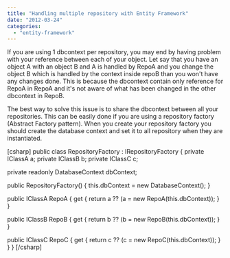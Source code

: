 ```yaml
---
title: "Handling multiple repository with Entity Framework"
date: "2012-03-24"
categories: 
  - "entity-framework"
---
```


If you are using 1 dbcontext per repository, you may end by having problem with your reference between each of your object. Let say that you have an object A with an object B and A is handled by RepoA and you change the object B which is handled by the context inside repoB than you won't have any changes done. This is because the dbcontext contain only reference for RepoA in RepoA and it's not aware of what has been changed in the other dbcontext in RepoB.

The best way to solve this issue is to share the dbcontext between all your repositories. This can be easily done if you are using a repository factory (Abstract Factory pattern). When you create your repository factory you should create the database context and set it to all repository when they are instantiated.

\[csharp\] public class RepositoryFactory : IRepositoryFactory { private IClassA a; private IClassB b; private IClassC c;

private readonly DatabaseContext dbContext;

public RepositoryFactory() { this.dbContext = new DatabaseContext(); }

public IClassA RepoA { get { return a ?? (a = new RepoA(this.dbContext)); } }

public IClassB RepoB { get { return b ?? (b = new RepoB(this.dbContext)); } }

public IClassC RepoC { get { return c ?? (c = new RepoC(this.dbContext)); } } } \[/csharp\]
